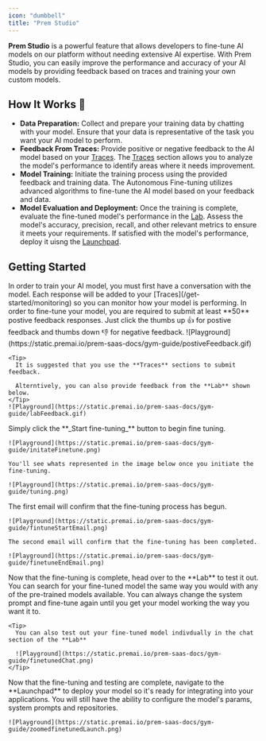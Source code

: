 ```yaml
---
icon: "dumbbell"
title: "Prem Studio"
---
```


**Prem Studio** is a powerful feature that allows developers to fine-tune AI models on our platform without needing extensive AI expertise. With Prem Studio, you can easily improve the performance and accuracy of your AI models by providing feedback based on traces and training your own custom models.

## How It Works 💪

- **Data Preparation:** Collect and prepare your training data by chatting with your model. Ensure that your data is representative of the task you want your AI model to perform.
- **Feedback From Traces:** Provide positive or negative feedback to the AI model based on your [Traces](/get-started/monitoring). The [Traces](/get-started/monitoring) section allows you to analyze the model's performance to identify areas where it needs improvement.
- **Model Training:** Initiate the training process using the provided feedback and training data.
  The Autonomous Fine-tuning utilizes advanced algorithms to fine-tune the AI model based on your feedback and data.
- **Model Evaluation and Deployment:** Once the training is complete, evaluate the fine-tuned model's performance in the [Lab](/get-started/lab).
  Assess the model's accuracy, precision, recall, and other relevant metrics to ensure it meets your requirements.
  If satisfied with the model's performance, deploy it uisng the [Launchpad](/get-started/launchpad).

## Getting Started

<Steps>
  <Step title="Test an AI model in the Lab">
    In order to train your AI model, you must first have a conversation with the model. Each response will be added to your [Traces](/get-started/monitoring) so you can monitor how your model is performing.
  </Step>
  <Step title="Provide Feedback">
    <Tip>
      In order to fine-tune your model, you are required to submit at least **50** postive feedback responses.
      Just click the thumbs up 👍 for postive feedback and thumbs down 👎 for negative feedback.
    </Tip>
    ![Playground](https://static.premai.io/prem-saas-docs/gym-guide/postiveFeedback.gif)

    <Tip>
      It is suggested that you use the **Traces** sections to submit feedback.

      Alterntively, you can also provide feedback from the **Lab** shown below.
    </Tip>
    ![Playground](https://static.premai.io/prem-saas-docs/gym-guide/labFeedback.gif)
  </Step>
  <Step title="Initiate the training">
    Simply click the **_Start fine-tuning_** button to begin fine tuning.

    ![Playground](https://static.premai.io/prem-saas-docs/gym-guide/initateFinetune.png)

    You'll see whats represented in the image below once you initiate the fine-tuning.

    ![Playground](https://static.premai.io/prem-saas-docs/gym-guide/tuning.png)
  </Step>
  <Step title="You'll recieve confirmation emails">
    The first email will confirm that the fine-tuning process has begun.

    ![Playground](https://static.premai.io/prem-saas-docs/gym-guide/fintuneStartEmail.png)

    The second email will confirm that the fine-tuning has been completed.

    ![Playground](https://static.premai.io/prem-saas-docs/gym-guide/finetuneEndEmail.png)
  </Step>
  <Step title="Try your fine-tuned model in the lab">
    Now that the fine-tuning is complete, head over to the **Lab** to test it out. You can search for your fine-tuned model the same way you would with any of the pre-trained models available. You can always change the system prompt and fine-tune again until you get your model working the way you want it to.

    <Tip>
      You can also test out your fine-tuned model indivdually in the chat section of the **Lab**

      ![Playground](https://static.premai.io/prem-saas-docs/gym-guide/finetunedChat.png)
    </Tip>
  </Step>
  <Step title="Launch your fine-tuned model with the Launchpad">
    Now that the fine-tuning and testing are complete, navigate to the **Launchpad** to deploy your model so it's ready for integrating into your applications. You will still have the ability to configure the model's params, system prompts and repositories.

    ![Playground](https://static.premai.io/prem-saas-docs/gym-guide/zoomedfinetunedLaunch.png)
  </Step>
</Steps>